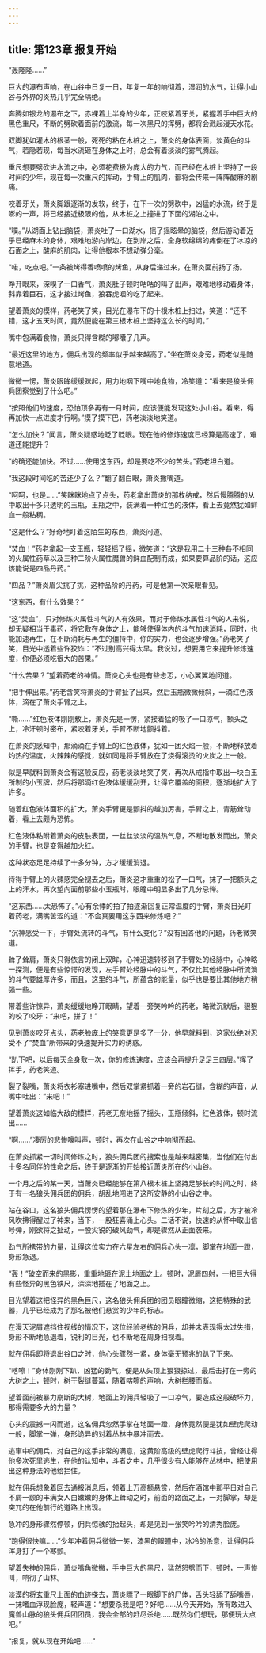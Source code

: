 ```yaml
---
---
---
```

title: 第123章 报复开始
---



“轰隆隆……”

巨大的瀑布声响，在山谷中日复一日，年复一年的响彻着，湿润的水气，让得小山谷与外界的炎热几乎完全隔绝。

奔腾如银龙的瀑布之下，赤裸着上半身的少年，正咬紧着牙关，紧握着手中巨大的黑色重尺，不断的劈砍着面前的激流，每一次黑尺的挥劈，都将会溅起漫天水花。

双脚犹如灌木的根茎一般，死死的粘在木桩之上，萧炎的身体表面，淡黄色的斗气，若隐若现，每当水流砸在身体之上时，总会有着淡淡的雾气腾起。

重尺想要劈砍进水流之中，必须花费极为庞大的力气，而已经在木桩上坚持了一段时间的少年，现在每一次重尺的挥动，手臂上的肌肉，都将会传来一阵阵酸麻的剧痛。

咬着牙关，萧炎脚跟逐渐的发软，终于，在下一次的劈砍中，凶猛的水流，终于是嘭的一声，将已经接近极限的他，从木桩之上撞进了下面的湖泊之中。

“噗。”从湖面上钻出脑袋，萧炎吐了一口湖水，摇了摇眩晕的脑袋，然后游动着近乎已经麻木的身体，艰难地游向岸边，在到岸之后，全身软绵绵的瘫倒在了冰凉的石面之上，酸麻的肌肉，让得他根本不想动弹分毫。

“喏，吃点吧。”一条被烤得香喷喷的烤鱼，从身后递过来，在萧炎面前扬了扬。

睁开眼来，深嗅了一口香气，萧炎肚子顿时咕咕的叫了出声，艰难地移动着身体，斜靠着巨石，这才接过烤鱼，狼吞虎咽的吃了起来。

望着萧炎的模样，药老笑了笑，目光在瀑布下的十根木桩上扫过，笑道：“还不错，这才五天时间，竟然便能在第三根木桩上坚持这么长的时间。”

嘴中包满着食物，萧炎只得含糊的嘟囔了几声。

“最近这里的地方，佣兵出现的频率似乎越来越高了。”坐在萧炎身旁，药老似是随意地道。

微微一愣，萧炎眼眸缓缓眯起，用力地咽下嘴中地食物，冷笑道：“看来是狼头佣兵团察觉到了什么吧。”

“按照他们的速度，恐怕顶多再有一月时间，应该便能发现这处小山谷。看来，得再加快一点进度才行啊。”摸了摸下巴，药老淡淡地笑道。

“怎么加快？”闻言，萧炎疑惑地眨了眨眼。现在他的修炼速度已经算是高速了，难道还能提升？

“的确还能加快。不过……使用这东西，却是要吃不少的苦头。”药老坦白道。

“我这段时间吃的苦还少了么？”翻了翻白眼，萧炎撇嘴道。

“呵呵，也是……”笑眯眯地点了点头，药老拿出萧炎的那枚纳戒，然后慢腾腾的从中取出十多只透明的玉瓶，玉瓶之中，装满着一种红色的液体，看上去竟然犹如鲜血一般粘稠。

“这是什么？”好奇地盯着这陌生的东西，萧炎问道。

“焚血！”药老拿起一支玉瓶，轻轻摇了摇，微笑道：“这是我用二十三种各不相同的火属性药草以及三种二阶火属性魔兽的鲜血配制而成，如果要算品阶的话，这应该能说是四品丹药。”

“四品？”萧炎眉尖挑了挑，这种品阶的丹药，可是他第一次亲眼看见。

“这东西，有什么效果？”

“这“焚血”，只对修炼火属性斗气的人有效果，而对于修炼水属性斗气的人来说，却无疑相当于毒药，将它敷在身体之上，能够使得体内的斗气加速消耗，同时，也能加速再生，在不断消耗与再生的僵持中，你的实力，也会逐步增强。”药老笑了笑，目光中透着些许狡诈：“不过别高兴得太早。我说过，想要用它来提升修炼速度，你便必须吃很大的苦果。”

“什么苦果？”望着药老的神情。萧炎心头也是有些忐忑，小心翼翼地问道。

“把手伸出来。”药老含笑将萧炎的手臂扯了出来，然后玉瓶微微倾斜，一滴红色液体，滴在了萧炎手臂之上。

“嘶……”红色液体刚刚敷上，萧炎先是一愣，紧接着猛的吸了一口凉气，额头之上，冷汗顿时密布，紧咬着牙关，手臂不断地颤抖着。

在萧炎的感知中，那滴滴在手臂上的红色液体，犹如一团火焰一般，不断地释放着灼热的温度，火辣辣的感觉，就如同是将手臂放在了烧得滚烫的火炭之上一般。

似是早就料到萧炎会有这般反应，药老淡淡地笑了笑，再次从戒指中取出一块白玉所制的小玉牌，然后将那滴红色液体缓缓刮开，让得它覆盖的面积，逐渐地扩大了许多。

随着红色液体面积的扩大，萧炎手臂更是颤抖的越加厉害，手臂之上，青筋耸动着，看上去颇为恐怖。

红色液体粘附着萧炎的皮肤表面，一丝丝淡淡的温热气息，不断地散发而出，萧炎的手臂，也是变得越加火红。

这种状态足足持续了十多分钟，方才缓缓消退。

待得手臂上的火辣感完全褪去之后，萧炎这才重重的松了一口气，抹了一把额头之上的汗水，再次望向面前那些小玉瓶时，眼瞳中明显多出了几分忌惮。

“这东西……太恐怖了。”心有余悸的拍了拍逐渐回复正常温度的手臂，萧炎目光盯着药老，满嘴苦涩的道：“不会真要用这东西来修炼吧？”

“沉神感受一下，手臂处流转的斗气，有什么变化？”没有回答他的问题，药老微笑道。

耸了耸肩，萧炎只得依言的闭上双眸，心神迅速转移到了手臂处的经脉中，心神略一探测，便是有些惊愕的发现，左手臂处经脉中的斗气，不仅比其他经脉中所流淌的斗气要雄厚许多，而且，这里的斗气，所蕴含的能量，似乎也是要比其他地方稍强一些。

带着些许惊异，萧炎缓缓地睁开眼睛，望着一旁笑吟吟的药老，略微沉默后，狠狠的咬了咬牙：“来吧，拼了！”

见到萧炎咬牙点头，药老脸庞上的笑意更是多了一分，他早就料到，这家伙绝对忍受不了“焚血”所带来的快速提升实力的诱惑。

“趴下吧，以后每天全身敷一次，你的修炼速度，应该会再提升足足三四层。”挥了挥手，药老笑道。

裂了裂嘴，萧炎将衣衫塞进嘴中，然后双掌紧抓着一旁的岩石缝，含糊的声音，从嘴中吐出：“来吧！”

望着萧炎这如临大敌的模样，药老无奈地摇了摇头，玉瓶倾斜，红色液体，顿时流出……

“啊……”凄厉的悲惨嚎叫声，顿时，再次在山谷之中响彻而起。

在萧炎抓紧一切时间修炼之时，狼头佣兵团的搜索也是越来越密集，当他们在付出十多名同伴的性命之后，终于是逐渐的开始接近萧炎所在的小山谷。

一个月之后的某一天，当萧炎已经能够在第八根木桩上坚持足够长的时间之时，终于有一名狼头佣兵团的佣兵，胡乱地闯进了这所安静的小山谷之中。

站在谷口，这名狼头佣兵愣愣的望着那在瀑布下修炼的少年，片刻之后，方才被冷风吹拂得醒过了神来，当下，一股狂喜涌上心头。二话不说，快速的从怀中取出信号弹，刚欲将之扯动，一股尖锐的破风劲气，却是骤然从正面袭来。

劲气所携带的力量，让得这位实力在六星左右的佣兵心头一凛，脚掌在地面一蹬，身形急退。

“轰！”破空而来的黑影，重重地砸在泥土地面之上。顿时，泥屑四射，一把巨大得有些怪异的黑色铁尺，深深地插在了地面之上。

目光望着这把怪异的黑色巨尺，这名狼头佣兵团的团员眼瞳微缩，这把特殊的武器，几乎已经成为了那名被他们悬赏的少年的标志。

在漫天泥屑遮挡住视线的情况下，这位经验老练的佣兵，却并未表现得太过失措，身形不断地急退着，锐利的目光，也不断地在周身扫视着。

就在佣兵即将退出谷口之时，他心头骤然一紧，身体毫无预兆的趴了下来。

“喀嚓！”身体刚刚下趴，凶猛的劲气，便是从头顶上狠狠掠过，最后击打在一旁的大树之上，顿时，树干裂缝蔓延，随着喀嚓的声响，大树拦腰而断。

望着面前被暴力崩断的大树，地面上的佣兵轻吸了一口凉气，要造成这般破坏力，那得需要多大的力量？

心头的震撼一闪而逝，这名佣兵忽然手掌在地面一蹬，身体竟然便是犹如壁虎爬动一般，脚掌一弹，身形诡异的对着丛林中暴冲而去。

逃窜中的佣兵，对自己的这手非常的满意，这黄阶高级的壁虎爬行斗技，曾经让得他多次死里逃生，在他的认知中，斗者之中，几乎很少有人能够在丛林中，把使用出这种身法的他给拦住。

就在佣兵想象着回去通报消息后，领着上万高额悬赏，然后在酒馆中那平日对自己不屑一顾的丰满女人白嫩嫩的身体上耸动之时，前面的路面之上，一对脚掌，却是突兀的在他前行的道路上出现。

急冲的身形骤然停顿，佣兵惊骇的抬起头，却是见到一张笑吟吟的清秀脸庞。

“跑得很快嘛……”少年冲着佣兵微微一笑，漆黑的眼瞳中，冰冷的杀意，让得佣兵浑身打了一个寒颤。

望着失神的佣兵，萧炎嘴角微撇，手中巨大的黑尺，猛然怒劈而下，顿时，一声惨叫，响彻了山林。

淡漠的将玄重尺上面的血迹搽去，萧炎瞟了一眼脚下的尸体，舌头轻舔了舔嘴唇，一抹嗜血浮现脸庞，轻声道：“想要杀我是吧？好吧……从今天开始，所有敢进入魔兽山脉的狼头佣兵团团员，我会全部的赶尽杀绝……既然你们想玩，那便玩大点吧。”

“报复，就从现在开始吧……”